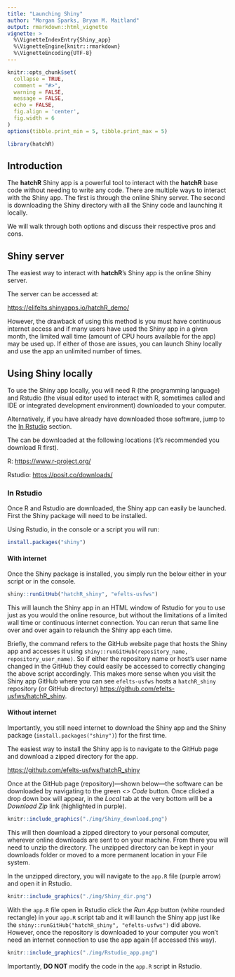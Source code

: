 ```yaml
---
title: "Launching Shiny"
author: "Morgan Sparks, Bryan M. Maitland"
output: rmarkdown::html_vignette
vignette: >
  %\VignetteIndexEntry{Shiny_app}
  %\VignetteEngine{knitr::rmarkdown}
  %\VignetteEncoding{UTF-8}
---
```


```r
knitr::opts_chunk$set(
  collapse = TRUE,
  comment = "#>", 
  warning = FALSE,
  message = FALSE,
  echo = FALSE,
  fig.align = 'center',
  fig.width = 6
)
options(tibble.print_min = 5, tibble.print_max = 5)
```

```r
library(hatchR)

```

## Introduction

The **hatchR** Shiny app is a powerful tool to interact with the **hatchR** base code without needing to write any code. There are multiple ways to interact with the Shiny app. The first is through the online Shiny server. The second is downloading the Shiny directory with all the Shiny code and launching it locally.

We will walk through both options and discuss their respective pros and cons.

## Shiny server

The easiest way to interact with **hatchR**'s Shiny app is the online Shiny server.

The server can be accessed at:

<https://elifelts.shinyapps.io/hatchR_demo/>

However, the drawback of using this method is you must have continuous internet access and if many users have used the Shiny app in a given month, the limited wall time (amount of CPU hours available for the app) may be used up. If either of those are issues, you can launch Shiny locally and use the app an unlimited number of times.

## Using Shiny locally

To use the Shiny app locally, you will need R (the programming language) and Rstudio (the visual editor used to interact with R, sometimes called and IDE or integrated development environment) downloaded to your computer.

Alternatively, if you have already have downloaded those software, jump to the [In Rstudio] section.

The can be downloaded at the following locations (it's recommended you download R first).

R: <https://www.r-project.org/>

Rstudio: <https://posit.co/downloads/>

### In Rstudio

Once R and Rstudio are downloaded, the Shiny app can easily be launched. First the Shiny package will need to be installed.

Using Rstudio, in the console or a script you will run:

```r
install.packages("shiny")
```

#### With internet

Once the Shiny package is installed, you simply run the below either in your script or in the console.

```r
shiny::runGitHub("hatchR_shiny", "efelts-usfws")
```

This will launch the Shiny app in an HTML window of Rstudio for you to use just as you would the online resource, but without the limitations of a limited wall time or continuous internet connection. You can rerun that same line over and over again to relaunch the Shiny app each time.

Briefly, the command refers to the GitHub website page that hosts the Shiny app and accesses it using `shiny::runGitHub(repository_name, repository_user_name)`. So if either the repository name or host's user name changed in the GitHub they could easily be accessed to correctly changing the above script accordingly. This makes more sense when you visit the Shiny app GitHub where you can see `efelts-usfws` hosts a `hatchR_shiny` repository (or GitHub directory) <https://github.com/efelts-usfws/hatchR_shiny>.

#### Without internet

Importantly, you still need internet to download the Shiny app and the Shiny package (`install.packages("shiny")`) for the first time.

The easiest way to install the Shiny app is to navigate to the GitHub page and download a zipped directory for the app.

<https://github.com/efelts-usfws/hatchR_shiny>

Once at the GitHub page (repository)—shown below—the software can be downloaded by navigating to the green *\<\> Code* button. Once clicked a drop down box will appear, in the *Local* tab at the very bottom will be a *Download Zip* link (highlighted in purple).

```r
knitr::include_graphics("./img/Shiny_download.png")
```

This will then download a zipped directory to your personal computer, wherever online downloads are sent to on your machine. From there you will need to unzip the directory. The unzipped directory can be kept in your downloads folder or moved to a more permanent location in your File system.

In the unzipped directory, you will navigate to the `app.R` file (purple arrow) and open it in Rstudio.

```r
knitr::include_graphics("./img/Shiny_dir.png")
```

With the `app.R` file open in Rstudio click the *Run App* button (white rounded rectangle) in your `app.R` script tab and it will launch the Shiny app just like the `shiny::runGitHub("hatchR_shiny", "efelts-usfws")` did above. However, once the repository is downloaded to your computer you won't need an internet connection to use the app again (if accessed this way).

```r
knitr::include_graphics("./img/Rstudio_app.png")
```

Importantly, **DO NOT** modify the code in the `app.R` script in Rstudio.
